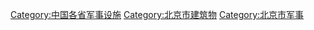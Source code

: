 [[Category:中国各省军事设施|Category:中国各省军事设施]]
[[Category:北京市建筑物|Category:北京市建筑物]]
[[Category:北京市军事|Category:北京市军事]]
